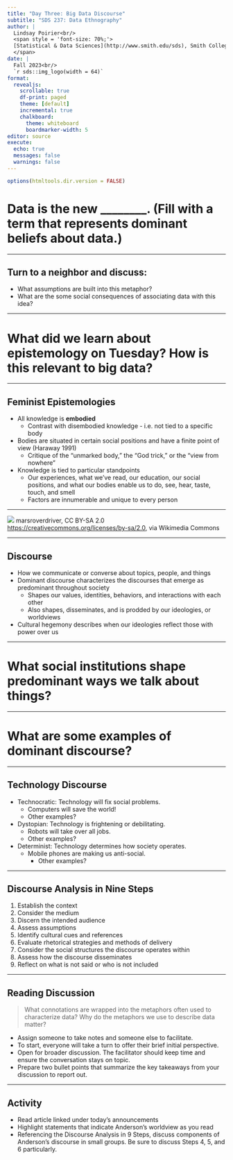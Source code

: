 ```yaml
---
title: "Day Three: Big Data Discourse"
subtitle: "SDS 237: Data Ethnography"
author: |
  Lindsay Poirier<br/>
  <span style = 'font-size: 70%;'>
  [Statistical & Data Sciences](http://www.smith.edu/sds), Smith College<br/>
  </span>
date: |
  Fall 2023<br/>
  `r sds::img_logo(width = 64)`
format: 
  revealjs:
    scrollable: true
    df-print: paged
    theme: [default]
    incremental: true
    chalkboard:
      theme: whiteboard
      boardmarker-width: 5
editor: source
execute:
  echo: true
  messages: false
  warnings: false
---
```


```r
options(htmltools.dir.version = FALSE)
```

# Data is the new ________. (Fill with a term that represents dominant beliefs about data.)

---

## Turn to a neighbor and discuss:

- What assumptions are built into this metaphor?
- What are the some social consequences of associating data with this idea?

---

# What did we learn about epistemology on Tuesday? How is this relevant to big data?

---

## Feminist Epistemologies

- All knowledge is **embodied**
  - Contrast with disembodied knowledge - i.e. not tied to a specific body
- Bodies are situated in certain social positions and have a finite point of view (Haraway 1991)
  - Critique of the "unmarked body," the "God trick," or the "view from nowhere"
- Knowledge is tied to particular standpoints 
  - Our experiences, what we’ve read, our education, our social positions, and what our bodies enable us to do, see, hear, taste, touch, and smell
  - Factors are innumerable and unique to every person

---

![](https://upload.wikimedia.org/wikipedia/commons/7/78/Traquair_House_Maze.jpg)
marsroverdriver, CC BY-SA 2.0 <https://creativecommons.org/licenses/by-sa/2.0>, via Wikimedia Commons


---

## Discourse

- How we communicate or converse about topics, people, and things
- Dominant discourse characterizes the discourses that emerge as predominant throughout society
  - Shapes our values, identities, behaviors, and interactions with each other
  - Also shapes, disseminates, and is prodded by our ideologies, or worldviews
- Cultural hegemony describes when our ideologies reflect those with power over us

---

# What social institutions shape predominant ways we talk about things?

---

# What are some examples of dominant discourse?

---

## Technology Discourse

- Technocratic: Technology will fix social problems. 
  - Computers will save the world!
  - Other examples?
- Dystopian: Technology is frightening or debilitating.
  - Robots will take over all jobs.
  - Other examples?
- Determinist: Technology determines how society operates.
  - Mobile phones are making us anti-social.
    - Other examples?

---

## Discourse Analysis in Nine Steps

1. Establish the context
2. Consider the medium
3. Discern the intended audience
4. Assess assumptions 
5. Identify cultural cues and references
6. Evaluate rhetorical strategies and methods of delivery
7. Consider the social structures the discourse operates within
8. Assess how the discourse disseminates
9. Reflect on what is not said or who is not included

---

## Reading Discussion

> What connotations are wrapped into the metaphors often used to characterize data? Why do the metaphors we use to describe data matter?

- Assign someone to take notes and someone else to facilitate.
- To start, everyone will take a turn to offer their brief initial perspective. 
- Open for broader discussion. The facilitator should keep time and ensure the conversation stays on topic. 
- Prepare two bullet points that summarize the key takeaways from your discussion to report out. 
  
---

## Activity

- Read article linked under today's announcements
- Highlight statements that indicate Anderson's worldview as you read
- Referencing the Discourse Analysis in 9 Steps, discuss components of Anderson's discourse in small groups. Be sure to discuss Steps 4, 5, and 6 particularly.




